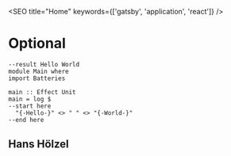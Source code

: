 
<SEO title="Home" keywords={['gatsby', 'application', 'react']} />

# Optional

```puregaps
--result Hello World
module Main where
import Batteries

main :: Effect Unit
main = log $
--start here
  "{-Hello-}" <> " " <> "{-World-}"
--end here
```

## Hans Hölzel